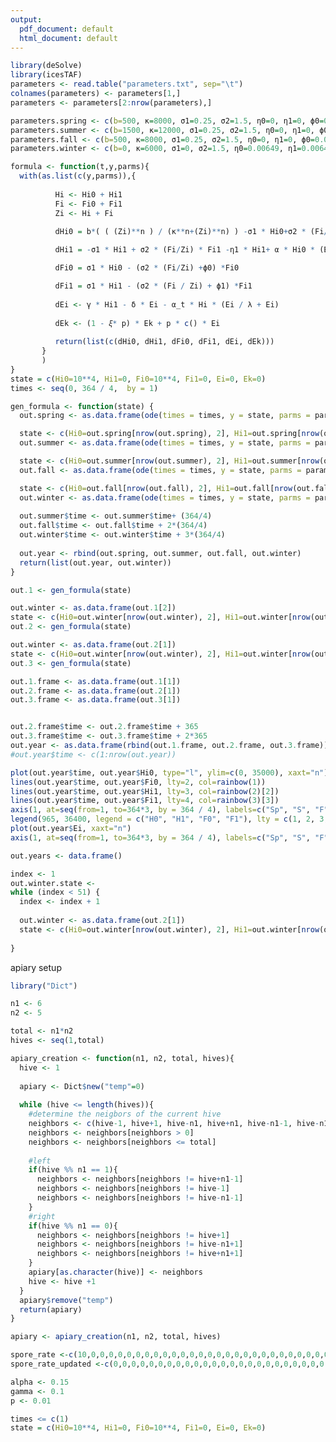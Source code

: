 ```yaml
---
output:
  pdf_document: default
  html_document: default
---
```

```r
library(deSolve)
library(icesTAF)
parameters <- read.table("parameters.txt", sep="\t")
colnames(parameters) <- parameters[1,]
parameters <- parameters[2:nrow(parameters),]
```

```r
parameters.spring <- c(b=500, κ=8000, σ1=0.25, σ2=1.5, η0=0, η1=0, ϕ0=0.08511, ϕ1=0.16936, α=0.55, γ=0.2061, δ=0.006570, α_t=0.14, λ=10000, n=2, p=1, 𝜉=8)
parameters.summer <- c(b=1500, κ=12000, σ1=0.25, σ2=1.5, η0=0, η1=0, ϕ0=0.08511, ϕ1=0.16936, α=0.12, γ=0.2835, δ=0.023300, α_t=0.14, λ=10000, n=2, p=0, 𝜉=8)
parameters.fall <- c(b=500, κ=8000, σ1=0.25, σ2=1.5, η0=0, η1=0, ϕ0=0.08511, ϕ1=0.16936, α=0.24, γ=0.2527, δ=0.015683, α_t=0.14, λ=10000, n=2, p=0, 𝜉=8)
parameters.winter <- c(b=0, κ=6000, σ1=0, σ2=1.5, η0=0.00649, η1=0.00649, ϕ0=0, ϕ1=0, α=0, γ=0, δ=0, α_t=0.14, λ=10000, n=2, p=0, 𝜉=8)

formula <- function(t,y,parms){
  with(as.list(c(y,parms)),{
    
          Hi <- Hi0 + Hi1
          Fi <- Fi0 + Fi1
          Zi <- Hi + Fi
    
          dHi0 = b*( ( (Zi)**n ) / (κ**n+(Zi)**n) ) -σ1 * Hi0+σ2 * (Fi/Zi) * Fi0 - η0 * Hi0 - α* Hi0* ( Ei / λ+Ei)

          dHi1 = -σ1 * Hi1 + σ2 * (Fi/Zi) * Fi1 -η1 * Hi1+ α * Hi0 * (Ei / (λ+Ei))

          dFi0 = σ1 * Hi0 - (σ2 * (Fi/Zi) +ϕ0) *Fi0

          dFi1 = σ1 * Hi1 - (σ2 * (Fi / Zi) + ϕ1) *Fi1
            
          dEi <- γ * Hi1 - δ * Ei - α_t * Hi * (Ei / λ + Ei)
          
          dEk <- (1 - 𝜉* p) * Ek + p * c() * Ei
  
          return(list(c(dHi0, dHi1, dFi0, dFi1, dEi, dEk)))
       }
       )
}
state = c(Hi0=10**4, Hi1=0, Fi0=10**4, Fi1=0, Ei=0, Ek=0)
times <- seq(0, 364 / 4,  by = 1)

gen_formula <- function(state) {
  out.spring <- as.data.frame(ode(times = times, y = state, parms = parameters.spring, func = formula, method = "euler"))

  state <- c(Hi0=out.spring[nrow(out.spring), 2], Hi1=out.spring[nrow(out.spring), 3], Fi0=out.spring[nrow(out.spring), 4], Fi1=out.spring[nrow(out.spring), 5], Ei=out.spring[nrow(out.spring), 6], Ek=out.spring[nrow(out.spring), 7])
  out.summer <- as.data.frame(ode(times = times, y = state, parms = parameters.summer, func = formula, method = "euler"))

  state <- c(Hi0=out.summer[nrow(out.summer), 2], Hi1=out.summer[nrow(out.summer), 3], Fi0=out.summer[nrow(out.summer), 4], Fi1=out.summer[nrow(out.summer), 5], Ei=out.summer[nrow(out.summer), 6], Ek=out.summer[nrow(out.summer), 7])
  out.fall <- as.data.frame(ode(times = times, y = state, parms = parameters.fall, func = formula, method = "euler"))

  state <- c(Hi0=out.fall[nrow(out.fall), 2], Hi1=out.fall[nrow(out.fall), 3], Fi0=out.fall[nrow(out.fall), 4], Fi1=out.fall[nrow(out.fall), 5], Ei=out.fall[nrow(out.fall), 6], Ek=out.fall[nrow(out.fall), 7])
  out.winter <- as.data.frame(ode(times = times, y = state, parms = parameters.winter, func = formula, method = "euler"))  
  
  out.summer$time <- out.summer$time+ (364/4)
  out.fall$time <- out.fall$time + 2*(364/4)
  out.winter$time <- out.winter$time + 3*(364/4)
  
  out.year <- rbind(out.spring, out.summer, out.fall, out.winter)
  return(list(out.year, out.winter))
}

out.1 <- gen_formula(state)

out.winter <- as.data.frame(out.1[2])
state <- c(Hi0=out.winter[nrow(out.winter), 2], Hi1=out.winter[nrow(out.winter), 3], Fi0=out.winter[nrow(out.winter), 4], Fi1=out.winter[nrow(out.winter), 5], Ei=out.winter[nrow(out.winter), 6], Ek=out.winter[nrow(out.winter), 7])
out.2 <- gen_formula(state)

out.winter <- as.data.frame(out.2[1])
state <- c(Hi0=out.winter[nrow(out.winter), 2], Hi1=out.winter[nrow(out.winter), 3], Fi0=out.winter[nrow(out.winter), 4], Fi1=out.winter[nrow(out.winter), 5], Ei=out.winter[nrow(out.winter), 6], Ek=out.winter[nrow(out.winter), 7])
out.3 <- gen_formula(state)

out.1.frame <- as.data.frame(out.1[1])
out.2.frame <- as.data.frame(out.2[1])
out.3.frame <- as.data.frame(out.3[1])


out.2.frame$time <- out.2.frame$time + 365
out.3.frame$time <- out.3.frame$time + 2*365
out.year <- as.data.frame(rbind(out.1.frame, out.2.frame, out.3.frame))
#out.year$time <- c(1:nrow(out.year))

plot(out.year$time, out.year$Hi0, type="l", ylim=c(0, 35000), xaxt="n")
lines(out.year$time, out.year$Fi0, lty=2, col=rainbow(1))
lines(out.year$time, out.year$Hi1, lty=3, col=rainbow(2)[2])
lines(out.year$time, out.year$Fi1, lty=4, col=rainbow(3)[3])
axis(1, at=seq(from=1, to=364*3, by = 364 / 4), labels=c("Sp", "S", "F", "W", "Sp", "S", "F", "W", "Sp", "S", "F", "W"))
legend(965, 36400, legend = c("H0", "H1", "F0", "F1"), lty = c(1, 2, 3, 4), title = "Subgroup", xpd="NA", col=rainbow(3))
plot(out.year$Ei, xaxt="n")
axis(1, at=seq(from=1, to=364*3, by = 364 / 4), labels=c("Sp", "S", "F", "W", "Sp", "S", "F", "W", "Sp", "S", "F", "W"))
```
```r
out.years <- data.frame()

index <- 1
out.winter.state <- 
while (index < 51) {
  index <- index + 1
  
  out.winter <- as.data.frame(out.2[1])
  state <- c(Hi0=out.winter[nrow(out.winter), 2], Hi1=out.winter[nrow(out.winter), 3], Fi0=out.winter[nrow(out.winter), 4], Fi1=out.winter[nrow(out.winter), 5], Ei=out.winter[nrow(out.winter), 6])
  
}
```



apiary setup
```r
library("Dict")

n1 <- 6
n2 <- 5

total <- n1*n2
hives <- seq(1,total)

apiary_creation <- function(n1, n2, total, hives){
  hive <- 1
  
  apiary <- Dict$new("temp"=0)
  
  while (hive <= length(hives)){
    #determine the neigbors of the current hive
    neighbors <- c(hive-1, hive+1, hive-n1, hive+n1, hive-n1-1, hive-n1+1, hive+n1-1, hive+n1+1)
    neighbors <- neighbors[neighbors > 0]
    neighbors <- neighbors[neighbors <= total]
    
    #left
    if(hive %% n1 == 1){
      neighbors <- neighbors[neighbors != hive+n1-1]
      neighbors <- neighbors[neighbors != hive-1]
      neighbors <- neighbors[neighbors != hive-n1-1]
    }
    #right
    if(hive %% n1 == 0){
      neighbors <- neighbors[neighbors != hive+1]
      neighbors <- neighbors[neighbors != hive-n1+1]
      neighbors <- neighbors[neighbors != hive+n1+1]
    }
    apiary[as.character(hive)] <- neighbors
    hive <- hive +1
  }
  apiary$remove("temp")
  return(apiary)
}

apiary <- apiary_creation(n1, n2, total, hives)

```

```r
spore_rate <-c(10,0,0,0,0,0,0,0,0,0,0,0,0,0,0,0,0,0,0,0,0,0,0,0,0,0,0,0,0,0)
spore_rate_updated <-c(0,0,0,0,0,0,0,0,0,0,0,0,0,0,0,0,0,0,0,0,0,0,0,0,0,0,0,0,0,0)

alpha <- 0.15
gamma <- 0.1
p <- 0.01

times <= c(1)
state = c(Hi0=10**4, Hi1=0, Fi0=10**4, Fi1=0, Ei=0, Ek=0)



``` 



